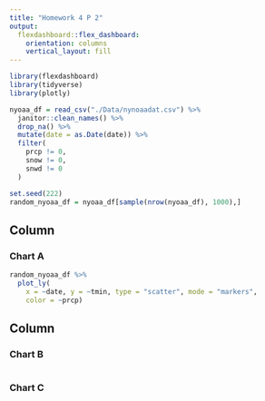 ```yaml
---
title: "Homework 4 P 2"
output: 
  flexdashboard::flex_dashboard:
    orientation: columns
    vertical_layout: fill
---
```


```r
library(flexdashboard)
library(tidyverse)
library(plotly)
```
```r
nyoaa_df = read_csv("./Data/nynoaadat.csv") %>% 
  janitor::clean_names() %>% 
  drop_na() %>% 
  mutate(date = as.Date(date)) %>% 
  filter(
    prcp != 0,
    snow != 0,
    snwd != 0
  )

set.seed(222)
random_nyoaa_df = nyoaa_df[sample(nrow(nyoaa_df), 1000),]
```

Column {data-width=650}
-----------------------------------------------------------------------

### Chart A

```r
random_nyoaa_df %>% 
  plot_ly(
    x = ~date, y = ~tmin, type = "scatter", mode = "markers",
    color = ~prcp)
```

Column {data-width=350}
-----------------------------------------------------------------------

### Chart B

```r

```

### Chart C

```r

```

